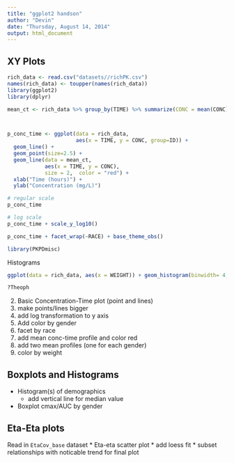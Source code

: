 ```yaml
---
title: "ggplot2 handson"
author: "Devin"
date: "Thursday, August 14, 2014"
output: html_document
---
```


## XY Plots

```r
rich_data <- read.csv("datasets//richPK.csv")
names(rich_data) <- toupper(names(rich_data))
library(ggplot2)
library(dplyr)

mean_ct <- rich_data %>% group_by(TIME) %>% summarize(CONC = mean(CONC)) 



p_conc_time <- ggplot(data = rich_data, 
                      aes(x = TIME, y = CONC, group=ID)) + 
  geom_line() + 
  geom_point(size=2.5) + 
  geom_line(data = mean_ct, 
            aes(x = TIME, y = CONC), 
            size = 2,  color = "red") + 
  xlab("Time (hours)") +
  ylab("Concentration (mg/L)")

# regular scale
p_conc_time

# log scale
p_conc_time + scale_y_log10()

p_conc_time + facet_wrap(~RACE) + base_theme_obs()

library(PKPDmisc)
```

Histograms
```r
ggplot(data = rich_data, aes(x = WEIGHT)) + geom_histogram(binwidth= 4, color="black", fill="white")

?Theoph
```

2) Basic Concentration-Time plot (point and lines)
3) make points/lines bigger
4) add log transformation to y axis
5) Add color by gender
6) facet by race
7) add mean conc-time profile and color red
8) add two mean profiles (one for each gender)
9) color by weight

## Boxplots and Histograms
* Histogram(s) of demographics
  * add vertical line for median value
* Boxplot cmax/AUC by gender

## Eta-Eta plots
Read in `EtaCov_base` dataset
* Eta-eta scatter plot
  * add loess fit
* subset relationships with noticable trend for final plot

